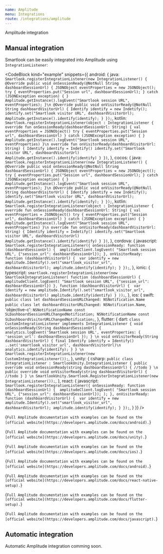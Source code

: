 ```yaml
---
name: Amplitude
menu: Integrations
route: /integrations/amplitude
---
```



<TextBlock kind="title">Amplitude integration</TextBlock>

## Manual integration

Smartlook can be easily integrated into Amplitude using `IntegrationListener`:

<CodeBlock
  kind="example"
  snippets={{
    android: {
      java: `
Smartlook.registerIntegrationListener(new IntegrationListener() {
    @Override
    public void onSessionReady(@NotNull String dashboardSessionUrl) {
        JSONObject eventProperties = new JSONObject();
        try {
            eventProperties.put("Session url", dashboardSessionUrl);
        } catch (JSONException exception) {
        }
        Amplitude.getInstance().logEvent("Smartlook session URL", eventProperties);
    }\n
    @Override
    public void onVisitorReady(@NotNull String dashboardVisitorUrl) {
        Identify identify = new Indetify();
        identify.set("Smartlook visitor URL", dashboardVisitorUrl);
        Amplitude.getInstance().identify(identify);
    }
});
      `,
      kotlin: `
Smartlook.registerIntegrationListener(object : IntegrationListener {
    override fun onSessionReady(dashboardSessionUrl: String) {
        val eventProperties = JSONObject()
        try {
            eventProperties.put("Session url", dashboardSessionUrl)
        } catch (JSONException exception) {
        }
        Amplitude.getInstance().logEvent("Smartlook session URL", eventProperties)
    }\n
    override fun onVisitorReady(dashboardVisitorUrl: String) {
        Identify identify = Indetify()
        identify.set("Smartlook visitor URL", dashboardVisitorUrl)
        Amplitude.getInstance().identify(identify)
    }
})
      `,
    },
    cocos: {
      java: `
Smartlook.registerIntegrationListener(new IntegrationListener() {
    @Override
    public void onSessionReady(@NotNull String dashboardSessionUrl) {
        JSONObject eventProperties = new JSONObject();
        try {
            eventProperties.put("Session url", dashboardSessionUrl);
        } catch (JSONException exception) {
        }
        Amplitude.getInstance().logEvent("Smartlook session URL", eventProperties);
    }\n
    @Override
    public void onVisitorReady(@NotNull String dashboardVisitorUrl) {
        Identify identify = new Indetify();
        identify.set("Smartlook visitor URL", dashboardVisitorUrl);
        Amplitude.getInstance().identify(identify);
    }
});
      `,
      kotlin: `
Smartlook.registerIntegrationListener(object : IntegrationListener {
    override fun onSessionReady(dashboardSessionUrl: String) {
        val eventProperties = JSONObject()
        try {
            eventProperties.put("Session url", dashboardSessionUrl)
        } catch (JSONException exception) {
        }
        Amplitude.getInstance().logEvent("Smartlook session URL", eventProperties)
    }\n
    override fun onVisitorReady(dashboardVisitorUrl: String) {
        Identify identify = Indetify()
        identify.set("Smartlook visitor URL", dashboardVisitorUrl)
        Amplitude.getInstance().identify(identify)
    }
})
      `,
    },
    cordova: {
      javascript: `
Smartlook.registerIntegrationListener({
  onSessionReady: function (dashboardSessionUrl) { 
    amplitudeClient.logEvent(
        "Smartlook session URL",
        {"session_url": dashboardSessionUrl});
  },
  onVisitorReady: function (dashboardVisitorUrl) { 
    var identify = new amplitude.Identify().set("smartlook_visitor_url", dashboardVisitorUrl);
    amplitude.identify(identify);
  }
});
      `,
    }, 
    ionic: {
      typescript: `
smartlook.registerIntegrationListener(new SmartlookIntegrationListener(
  function (dashboardSessionUrl) { 
    amplitudeClient.logEvent(
        "Smartlook session URL",
        {"session_url": dashboardSessionUrl})
  },
  function (dashboardVisitorUrl) { 
    var identify = new amplitude.Identify().set("smartlook_visitor_url", dashboardVisitorUrl)
    amplitude.identify(identify)
  }
));
      `,
    }, 
    ios: {
      swift: `
public class let dashboardSessionURLChanged: NSNotification.Name
public class let dashboardVisitorURLChanged: NSNotification.Name
      `,
      'objective-c': `
NSNotificationName const SLDashboardSessionURLChangedNotification;
NSNotificationName const SLDashboardVisitorURLChangedNotification;
      `,
    },
    flutter: {
      dart: `
class CustomIntegrationListener implements IntegrationListener {
  void onSessionReady(String dashboardSessionUrl) {
    analytics.logEvent('Smartlook session URL', eventProperties: {
      'session_url': dashboardSessionUrl
    });
  }
\n
  void onVisitorReady(String dashboardVisitorUrl) {
    final Identify identify = Identify()
      ..set('smartlook_visitor_url', dashboardVisitorUrl)\n
    analytics.identify(identify);
  }
}
\n
Smartlook.registerIntegrationListener(new CustomIntegrationListener());
      `,
  },
  unity: {
    csharp: `
public class IntegrationListener : SmartlookUnity.IntegrationListener
{
    public override void onSessionReady(string dashboardSessionUrl)
    {
        //todo
    }
\n
    public override void onVisitorReady(string dashboardVisitorUrl)
    {
        //todo
    }
}
\n
SmartlookUnity.Smartlook.RegisterIntegrationListener(new IntegrationListener());
`,
  },
  react: {
      javascript: `
Smartlook.registerIntegrationListener({
  onSessionReady: function (dashboardSessionUrl) { 
    amplitudeClient.logEvent(
        "Smartlook session URL",
        {"session_url": dashboardSessionUrl});
);
  },
  onVisitorReady: function (dashboardVisitorUrl) { 
    var identify = new amplitude.Identify().set("smartlook_visitor_url", dashboardVisitorUrl);
    amplitude.identify(identify);
  }
});
      `,
  }
  }}
/>

<TextBlock kind="note" visibleOn="android">{`
Full Amplitude documentation with examples can be found on the [official website](https://developers.amplitude.com/docs/android).
`}</TextBlock>

<TextBlock kind="note" visibleOn="unity">{`
Full Amplitude documentation with examples can be found on the [official website](https://developers.amplitude.com/docs/unity).
`}</TextBlock>

<TextBlock kind="note" visibleOn="ios">{`
Full Amplitude documentation with examples can be found on the [official website](https://developers.amplitude.com/docs/ios).
`}</TextBlock>

<TextBlock kind="note" visibleOn="cocos">{`
Full Amplitude documentation with examples can be found on the [official website](https://developers.amplitude.com/docs/android).
`}</TextBlock>

<TextBlock kind="note" visibleOn="react">{`
Full Amplitude documentation with examples can be found on the [official website](https://developers.amplitude.com/docs/react-native-setup).
`}</TextBlock>

<TextBlock kind="note" visibleOn="flutter">{`
Full Amplitude documentation with examples can be found on the [official website](https://developers.amplitude.com/docs/flutter-setup).
`}</TextBlock>

<TextBlock kind="note" visibleOn="cordova,ionic">{`
Full Amplitude documentation with examples can be found on the [official website](https://developers.amplitude.com/docs/javascript).
`}</TextBlock>

## Automatic integration
Automatic Amplitude integration comming soon.